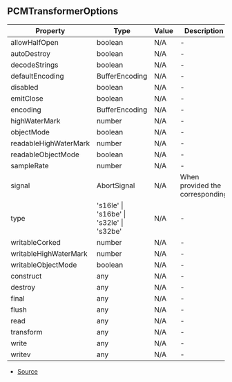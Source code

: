 ## PCMTransformerOptions


| Property | Type | Value | Description |
| ----------- | ----------- | ----------- | ----------- |
| allowHalfOpen | boolean | N/A | - |
| autoDestroy | boolean | N/A | - |
| decodeStrings | boolean | N/A | - |
| defaultEncoding | BufferEncoding | N/A | - |
| disabled | boolean | N/A | - |
| emitClose | boolean | N/A | - |
| encoding | BufferEncoding | N/A | - |
| highWaterMark | number | N/A | - |
| objectMode | boolean | N/A | - |
| readableHighWaterMark | number | N/A | - |
| readableObjectMode | boolean | N/A | - |
| sampleRate | number | N/A | - |
| signal | AbortSignal | N/A | When provided the corresponding  |
| type | 's16le' \| 's16be' \| 's32le' \| 's32be' | N/A | - |
| writableCorked | number | N/A | - |
| writableHighWaterMark | number | N/A | - |
| writableObjectMode | boolean | N/A | - |
| construct | any | N/A | - |
| destroy | any | N/A | - |
| final | any | N/A | - |
| flush | any | N/A | - |
| read | any | N/A | - |
| transform | any | N/A | - |
| write | any | N/A | - |
| writev | any | N/A | - |


- [Source](https://github.com/Androz2091/discord-player/blob/74f0fa7/packages/equalizer/src/utils/PCMTransformer.ts#L5)